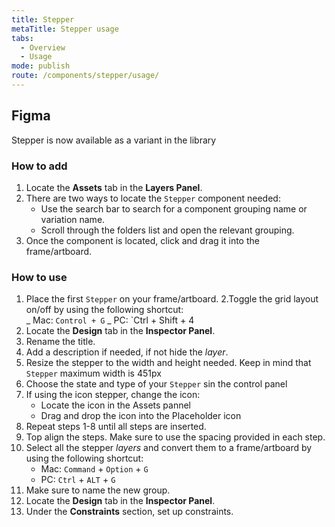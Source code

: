 ```yaml
---
title: Stepper
metaTitle: Stepper usage
tabs:
  - Overview
  - Usage
mode: publish
route: /components/stepper/usage/
---
```


## Figma

Stepper is now available as a variant in the library

### How to add

1. Locate the **Assets** tab in the **Layers Panel**.
2. There are two ways to locate the `Stepper` component needed:
   - Use the search bar to search for a component grouping name or variation name.
   - Scroll through the folders list and open the relevant grouping.
3. Once the component is located, click and drag it into the frame/artboard.

### How to use

1. Place the first `Stepper` on your frame/artboard.
   2.Toggle the grid layout on/off by using the following shortcut:  
    _ Mac: `Control + G`
   _ PC: `Ctrl + Shift + 4
2. Locate the **Design** tab in the **Inspector Panel**.
3. Rename the title.
4. Add a description if needed, if not hide the _layer_.
5. Resize the stepper to the width and height needed. Keep in mind that `Stepper` maximum width is 451px  
6. Choose the state and type of your `Stepper` sin the control panel 
7. If using the icon stepper, change the icon:
   - Locate the icon in the Assets pannel
   - Drag and drop the icon into the Placeholder icon
8. Repeat steps 1-8 until all steps are inserted.
9. Top align the steps. Make sure to use the spacing provided in each step.
10. Select all the stepper _layers_ and convert them to a frame/artboard by using the following shortcut:
    - Mac: `Command` + `Option` + `G`
    - PC: `Ctrl` + `ALT` + `G`
11. Make sure to name the new group.
12. Locate the **Design** tab in the **Inspector Panel**.
13. Under the **Constraints** section, set up constraints.
